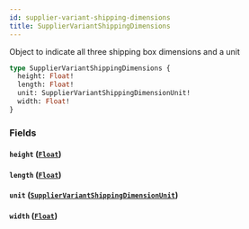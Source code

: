 ```yaml
---
id: supplier-variant-shipping-dimensions
title: SupplierVariantShippingDimensions
---
```



Object to indicate all three shipping box dimensions and a unit


```graphql
type SupplierVariantShippingDimensions {
  height: Float!
  length: Float!
  unit: SupplierVariantShippingDimensionUnit!
  width: Float!
}
```


### Fields

#### `height` ([`Float`](/developers/supplier-apis/supply-api/graphql/reference/scalars/float))




#### `length` ([`Float`](/developers/supplier-apis/supply-api/graphql/reference/scalars/float))




#### `unit` ([`SupplierVariantShippingDimensionUnit`](/developers/supplier-apis/supply-api/graphql/reference/enums/supplier-variant-shipping-dimension-unit))




#### `width` ([`Float`](/developers/supplier-apis/supply-api/graphql/reference/scalars/float))






